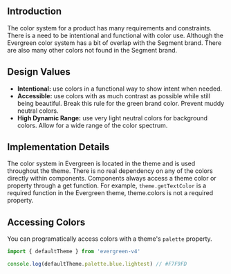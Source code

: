 
## Introduction

The color system for a product has many requirements and constraints.
There is a need to be intentional and functional with color use. Although the Evergreen color system has a bit of overlap with the Segment brand.
There are also many other colors not found in the Segment brand.

## Design Values

* **Intentional:** use colors in a functional way to show intent when needed.
* **Accessible:** use colors with as much contrast as possible while still being beautiful. Break this rule for the green brand color. Prevent muddy neutral colors.
* **High Dynamic Range:** use very light neutral colors for background colors. Allow for a wide range of the color spectrum.

## Implementation Details

The color system in Evergreen is located in the theme and is used throughout the theme.
There is no real dependency on any of the colors directly within components.
Components always access a theme color or property through a get function. For example, `theme.getTextColor` is a required function in the Evergreen theme, theme.colors is not a required property.

## Accessing Colors

You can programatically access colors with a theme's `palette` property.

```js
import { defaultTheme } from 'evergreen-v4'

console.log(defaultTheme.palette.blue.lightest) // #F7F9FD
```

<ColorExamples marginTop={40} />
